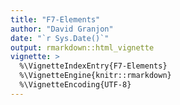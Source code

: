 ```yaml
---
title: "F7-Elements"
author: "David Granjon"
date: "`r Sys.Date()`"
output: rmarkdown::html_vignette
vignette: >
  %\VignetteIndexEntry{F7-Elements}
  %\VignetteEngine{knitr::rmarkdown}
  %\VignetteEncoding{UTF-8}
---
```

